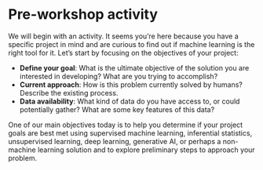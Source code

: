 # Pre-workshop activity {.unnumbered}

We will begin with an activity. It seems you’re here because you have a specific project in mind and are curious to find out if machine learning is the right tool for it. Let’s start by focusing on the objectives of your project:

- **Define your goal**: What is the ultimate objective of the solution you are interested in developing? What are you trying to accomplish?
- **Current approach**: How is this problem currently solved by humans? Describe the existing process.
- **Data availability**: What kind of data do you have access to, or could potentially gather? What are some key features of this data?

One of our main objectives today is to help you determine if your project goals are best met using supervised machine learning, inferential statistics, unsupervised learning, deep learning, generative AI, or perhaps a non-machine learning solution and to explore preliminary steps to approach your problem.
